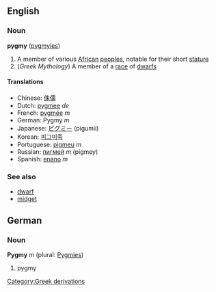 ==English==
===Noun===
'''pygmy''' ([[pygmyies]])

#A member of various [[African]] [[people]]s, notable for their short [[stature]]
#(''Greek Mythology'') A member of a [[race]] of [[dwarf]]s

====Translations====
*Chinese: [[侏儒]]
*Dutch: [[pygmee]] ''de''
*French: [[pygmée]] ''m''
*German: Pygmy ''m''
*Japanese: [[ピグミー]] (pigumii)
*Korean: [[피그미족]]
*Portuguese: [[pigmeu]] ''m''
*Russian: [[пигмей]] ''m'' (pigmey)
*Spanish: [[enano]] ''m''

===See also===
*[[dwarf]]
*[[midget]]

<!-- please don't add an adjective definition unless you are sure about it and can give some examples which show it is not a noun being used as a qualifier (what about [[Pygmy shrew]]? -->

==German==
===Noun===
'''Pygmy''' ''m'' (plural: [[Pygmies]])

# pygmy

[[Category:Greek derivations]]